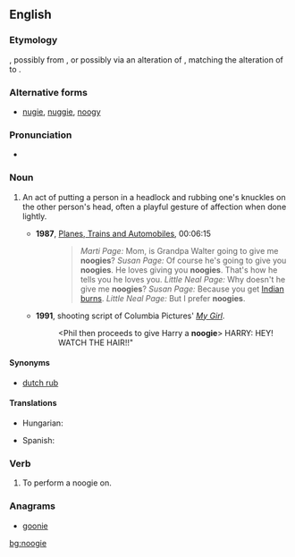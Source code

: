 ==English==

===Etymology===
{{unk.|lang=en}}, possibly from {{etyl|yi}} {{term|נודזשען|sc=Hebr|tr=nudzhen||to badger|lang=yi}}, or possibly via an alteration of {{term|nudge}}, matching the alteration of {{term|wedge}} to {{term|wedgie}}.<!--this belongs under the etymology of "nudge": originally from Latin ''nugae'', "trifling matters."-->

===Alternative forms===
* [[nugie]], [[nuggie]], [[noogy]]

===Pronunciation===
* {{rhymes|ʊɡi}}

===Noun===
{{en-noun}}

# {{slang}} An act of putting a person in a headlock and rubbing one's knuckles on the other person's head, often a playful gesture of affection when done lightly.
#* '''1987''', [[w:Planes, Trains and Automobiles|Planes, Trains and Automobiles]], 00:06:15
#*: <blockquote>''Marti Page:'' Mom, is Grandpa Walter going to give me '''noogies'''? ''Susan Page:'' Of course he's going to give you '''noogies'''. He loves giving you '''noogies'''. That's how he tells you he loves you. ''Little Neal Page:'' Why doesn't he give me '''noogies'''? ''Susan Page:'' Because you get [[Indian sunburn|Indian burns]]. ''Little Neal Page:'' But I prefer '''noogies'''.</blockquote>
#* '''1991''', shooting script of Columbia Pictures' ''[[w:My Girl|My Girl]]''.
#*: <Phil then proceeds to give Harry a '''noogie'''> HARRY: HEY! WATCH THE HAIR!!"

====Synonyms====
* [[dutch rub]]

====Translations====
{{trans-top|knuckle rub on head}}
* Hungarian: {{t+|hu|barack}}
{{trans-mid}}
* Spanish: {{t-|es|coscorrón|m}}
{{trans-bottom}}

===Verb===
{{en-verb|noogies|noogying|noogied}}

# {{slang}} To perform a noogie on.

===Anagrams===
* [[goonie#English|goonie]]

[[bg:noogie]]